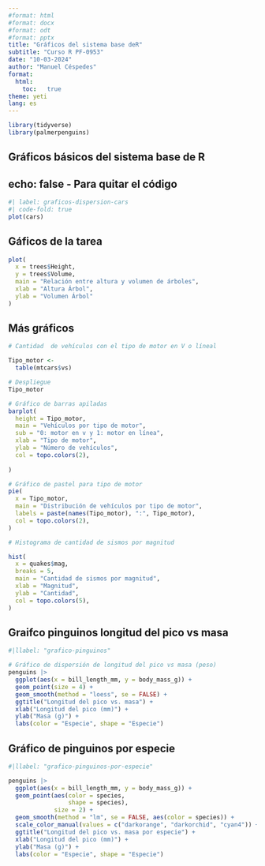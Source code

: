 ---
#format: html
#format: docx
#format: odt
#format: pptx
title: "Gráficos del sistema base deR"
subtitle: "Curso R PF-0953"
date: "10-03-2024"
author: "Manuel Céspedes"
format: 
  html:
    toc:   true
theme: yeti
lang: es
---
```{r}

library(tidyverse)
library(palmerpenguins)
```


## Gráficos básicos del sistema base de R
## echo: false  - Para quitar el código 

```{r}
#| label: graficos-dispersion-cars
#| code-fold: true
plot(cars)
```

## Gáficos de la tarea

```{r}
plot(
  x = trees$Height,
  y = trees$Volume,
  main = "Relación entre altura y volumen de árboles",
  xlab = "Altura Árbol",
  ylab = "Volumen Árbol"
)

```
## Más gráficos
```{r}
# Cantidad  de vehículos con el tipo de motor en V o líneal

Tipo_motor <- 
  table(mtcars$vs)

# Despliegue
Tipo_motor

# Gráfico de barras apiladas
barplot(
  height = Tipo_motor,
  main = "Vehículos por tipo de motor",
  sub = "0: motor en v y 1: motor en línea",
  xlab = "Tipo de motor",
  ylab = "Número de vehículos",
  col = topo.colors(2),
  
)

```

```{r}
# Gráfico de pastel para tipo de motor
pie(
  x = Tipo_motor, 
  main = "Distribución de vehículos por tipo de motor",
  labels = paste(names(Tipo_motor), ":", Tipo_motor),
  col = topo.colors(2),
)

# Histograma de cantidad de sismos por magnitud 

hist(
  x = quakes$mag, 
  breaks = 5,
  main = "Cantidad de sismos por magnitud", 
  xlab = "Magnitud", 
  ylab = "Cantidad",
  col = topo.colors(5),
)
```
## Graifco pinguinos longitud del pico vs masa

```{r}
#|llabel: "grafico-pinguinos"

# Gráfico de dispersión de longitud del pico vs masa (peso)
penguins |>
  ggplot(aes(x = bill_length_mm, y = body_mass_g)) +
  geom_point(size = 4) +
  geom_smooth(method = "loess", se = FALSE) +
  ggtitle("Longitud del pico vs. masa") +
  xlab("Longitud del pico (mm)") +
  ylab("Masa (g)") +
  labs(color = "Especie", shape = "Especie")
```
## Gráfico de pinguinos por especie

```{r}
#|llabel: "grafico-pinguinos-por-especie"

penguins |>
  ggplot(aes(x = bill_length_mm, y = body_mass_g)) +
  geom_point(aes(color = species,
                 shape = species),
             size = 2) +
  geom_smooth(method = "lm", se = FALSE, aes(color = species)) +
  scale_color_manual(values = c("darkorange", "darkorchid", "cyan4")) +
  ggtitle("Longitud del pico vs. masa por especie") +
  xlab("Longitud del pico (mm)") +
  ylab("Masa (g)") +
  labs(color = "Especie", shape = "Especie")
```

